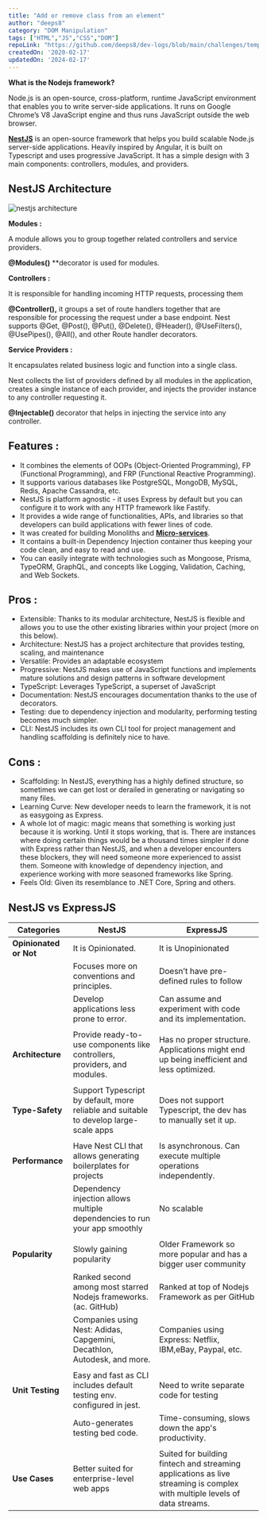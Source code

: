```yaml
---
title: "Add or remove class from an element"
author: "deeps8"
category: "DOM Manipulation"
tags: ["HTML","JS","CSS","DOM"]
repoLink: "https://github.com/deeps8/dev-logs/blob/main/challenges/temp-1.mdx"
createdOn: '2020-02-17'
updatedOn: '2024-02-17'
---
```


**What is the Nodejs framework?** 

Node.js is an open-source, cross-platform, runtime JavaScript environment that enables you to write server-side applications. It runs on Google Chrome’s V8 JavaScript engine and thus runs JavaScript outside the web browser.

[**NestJS**](https://nestjs.com/) is an open-source framework that helps you build scalable Node.js server-side applications. Heavily inspired by Angular, it is built on Typescript and uses progressive JavaScript. It has a simple design with 3 main components: controllers, modules, and providers.

## **NestJS Architecture**

![nestjs architecture](https://lh5.googleusercontent.com/4HvTgUFGeQse53g04p7r_V21EnzqPgaM_rf3BlhNv6LfSnYF_QqDhZKcrGleRNSiGYgjZV_OHVDotewsVdnrE2lKjTQIArpmH4don_uRZeB6KdPhNWrS0ABtsCJEaG-lL6DMB6WBHFsxv0Rxiyo11IYh7qLOZadiz_aV2usRhFcIpLxKMQSn-MWnDA)

**Modules :**

A module allows you to group together related controllers and service providers.

**@Modules()** **decorator is used for modules.

**Controllers :**

It is responsible for handling incoming HTTP requests, processing them

**@Controller(),** it groups a set of route handlers together that are responsible for processing the request under a base endpoint.
Nest supports @Get, @Post(), @Put(), @Delete(), @Header(), @UseFilters(), @UsePipes(), @All(), and other Route handler decorators.

**Service Providers :**

It encapsulates related business logic and function into a single class.

Nest collects the list of providers defined by all modules in the application, creates a single instance of each provider, and injects the provider instance to any controller requesting it.

**@Injectable()** decorator that helps in injecting the service into any controller.

## Features :

- It combines the elements of OOPs (Object-Oriented Programming), FP (Functional Programming), and FRP (Functional Reactive Programming).
- It supports various databases like PostgreSQL, MongoDB, MySQL, Redis, Apache Cassandra, etc.
- NestJS is platform agnostic - it uses Express by default but you can configure it to work with any HTTP framework like Fastify.
- It provides a wide range of functionalities, APIs, and libraries so that developers can build applications with fewer lines of code.
- It was created for building Monoliths and [**Micro-services**](https://www.solutelabs.com/blog/microservices-nestjs).
- It contains a built-in Dependency Injection container thus keeping your code clean, and easy to read and use.
- You can easily integrate with technologies such as Mongoose, Prisma, TypeORM, GraphQL, and concepts like Logging, Validation, Caching, and Web Sockets.

## Pros :

- Extensible: Thanks to its modular architecture, NestJS is flexible and allows you to use the other existing libraries within your project (more on this below).
- Architecture: NestJS has a project architecture that provides testing, scaling, and maintenance
- Versatile: Provides an adaptable ecosystem
- Progressive: NestJS makes use of JavaScript functions and implements mature solutions and design patterns in software development
- TypeScript: Leverages TypeScript, a superset of JavaScript
- Documentation: NestJS encourages documentation thanks to the use of decorators.
- Testing: due to dependency injection and modularity, performing testing becomes much simpler.
- CLI: NestJS includes its own CLI tool for project management and handling scaffolding is definitely nice to have.

## Cons :

- Scaffolding: In NestJS, everything has a highly defined structure, so sometimes we can get lost or derailed in generating or navigating so many files.
- Learning Curve: New developer needs to learn the framework, it is not as easygoing as Express.
- A whole lot of magic: magic means that something is working just because it is working. Until it stops working, that is. There are instances where doing certain things would be a thousand times simpler if done with Express rather than NestJS, and when a developer encounters these blockers, they will need someone more experienced to assist them. Someone with knowledge of dependency injection, and experience working with more seasoned frameworks like Spring.
- Feels Old: Given its resemblance to .NET Core, Spring and others.

## NestJS vs ExpressJS

| **Categories** | **NestJS** | **ExpressJS** |
| --- | --- | --- |
| **Opinionated or Not** | It is Opinionated. | It is Unopinionated |
|  | Focuses more on conventions and principles. | Doesn’t have pre-defined rules to follow |
|  | Develop applications less prone to error. | Can assume and experiment with code and its implementation. |
|  |  |  |
| **Architecture** | Provide ready-to-use components like controllers, providers, and modules. | Has no proper structure. Applications might end up being inefficient and less optimized. |
|  |  |  |
| **Type-Safety** | Support Typescript by default, more reliable and suitable to develop large-scale apps | Does not support Typescript, the dev has to manually set it up.|
|  |  |  |
| **Performance** | Have Nest CLI that allows generating boilerplates for projects | Is asynchronous. Can execute multiple operations independently. |
|  | Dependency injection allows multiple dependencies to run your app smoothly | No scalable |
|  |  |  |
| **Popularity** | Slowly gaining popularity | Older Framework so more popular and has a bigger user community |
|  | Ranked second among most starred Nodejs frameworks. (ac. GitHub) | Ranked at top of Nodejs Framework as per GitHub |
|  | Companies using Nest: Adidas, Capgemini, Decathlon, Autodesk, and more. | Companies using Express: Netflix, IBM,eBay, Paypal, etc.  |
|  |  |  |
| **Unit Testing** | Easy and fast as CLI includes default testing env. configured in jest.  | Need to write separate code for testing |
|  | Auto-generates testing bed code. | Time-consuming, slows down the app's productivity. |
|  |  |  |
| **Use Cases** | Better suited for enterprise-level web apps | Suited for building fintech and streaming applications as live streaming is complex with multiple levels of data streams. |
